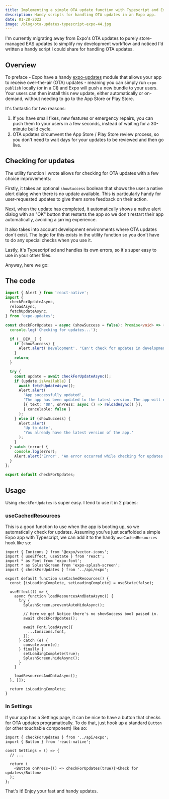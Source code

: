 ```yaml
---
title: Implementing a simple OTA update function with Typescript and Expo 44+
description: Handy scripts for handling OTA updates in an Expo app.
date: 01-28-2022
image: /blog/ota-updates-typescript-expo-44.jpg
---
```


I'm currently migrating away from Expo's OTA updates to purely store-managed EAS updates to simplify my development workflow and noticed I'd written a handy script I could share for handling OTA updates.

## Overview

To preface - Expo have a handy [expo-updates](https://docs.expo.dev/versions/latest/sdk/updates/) module that allows your app to receive over-the-air (OTA) updates - meaning you can simply run `expo publish` locally (or in a CI) and Expo will push a new bundle to your users. Your users can then install this new update, either automatically or on-demand, without needing to go to the App Store or Play Store.

It's fantastic for two reasons:

1. If you have small fixes, new features or emergency repairs, you can push them to your users in a few seconds, instead of waiting for a 30-minute build cycle.
2. OTA updates circumvent the App Store / Play Store review process, so you don't need to wait days for your updates to be reviewed and then go live.

## Checking for updates

The utility function I wrote allows for checking for OTA updates with a few choice improvements:

Firstly, it takes an optional `showSuccess` boolean that shows the user a native alert dialog when there is no update available. This is particularly handy for user-requested updates to give them some feedback on their action.

Next, when the update has completed, it automatically shows a native alert dialog with an "OK" button that restarts the app so we don't restart their app automatically, avoiding a jarring experience.

It also takes into account development environments where OTA updates don't exist. The logic for this exists in the utility function so you don't have to do any special checks when you use it.

Lastly, it's Typescript'ed and handles its own errors, so it's super easy to use in your other files.

Anyway, here we go:

## The code

```ts
import { Alert } from 'react-native';
import {
  checkForUpdateAsync,
  reloadAsync,
  fetchUpdateAsync,
} from 'expo-updates';

const checkForUpdates = async (showSuccess = false): Promise<void> => {
  console.log('Checking for updates...');

  if (__DEV__) {
    if (showSuccess) {
      Alert.alert('Development', "Can't check for updates in development.");
    }
    return;
  }

  try {
    const update = await checkForUpdateAsync();
    if (update.isAvailable) {
      await fetchUpdateAsync();
      Alert.alert(
        'App successfully updated',
        'The app has been updated to the latest version. The app will now restart.',
        [{ text: 'OK', onPress: async () => reloadAsync() }],
        { cancelable: false }
      );
    } else if (showSuccess) {
      Alert.alert(
        'Up to date',
        'You already have the latest version of the app.'
      );
    }
  } catch (error) {
    console.log(error);
    Alert.alert('Error', 'An error occurred while checking for updates.');
  }
};

export default checkForUpdates;
```

## Usage

Using `checkForUpdates` is super easy. I tend to use it in 2 places:

### useCachedResources

This is a good function to use when the app is booting up, so we automatically check for updates. Assuming you've just scaffolded a simple Expo app with Typescript, we can add it to the handy `useCachedResources` hook like so:

```tsx
import { Ionicons } from '@expo/vector-icons';
import { useEffect, useState } from 'react';
import * as Font from 'expo-font';
import * as SplashScreen from 'expo-splash-screen';
import { checkForUpdates } from '../api/expo';

export default function useCachedResources() {
  const [isLoadingComplete, setLoadingComplete] = useState(false);

  useEffect(() => {
    async function loadResourcesAndDataAsync() {
      try {
        SplashScreen.preventAutoHideAsync();

        // Here we go! Notice there's no showSuccess bool passed in.
        await checkForUpdates();

        await Font.loadAsync({
          ...Ionicons.font,
        });
      } catch (e) {
        console.warn(e);
      } finally {
        setLoadingComplete(true);
        SplashScreen.hideAsync();
      }
    }

    loadResourcesAndDataAsync();
  }, []);

  return isLoadingComplete;
}
```

### In Settings

If your app has a Settings page, it can be nice to have a button that checks for OTA updates programatically. To do that, just hook up a standard `Button` (or other touchable component) like so:

```tsx
import { checkForUpdates } from '../api/expo';
import { Button } from 'react-native';

const Settings = () => {
  // ...

  return (
    <Button onPress={() => checkForUpdates(true)}>Check for updates</Button>
  );
};
```

That's it! Enjoy your fast and handy updates.
